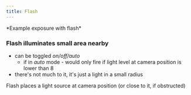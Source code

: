 ```yaml
---
title: Flash
---
```


<div style={{ textAlign: "center" }}>
<Asset location="exposure:flash" width={400} title="Exposure with flash" style={{ textAlign: "center" }}/>
*Example exposure with flash*
</div>

### Flash illuminates small area nearby

- can be toggled *on/off/auto*
    - if in *auto* mode - would only fire if light level at camera position is lower than 8
- there's not much to it, it's just a light in a small radius

<Callout>
    Flash places a light source at camera position (or close to it, if obstructed)
</Callout>